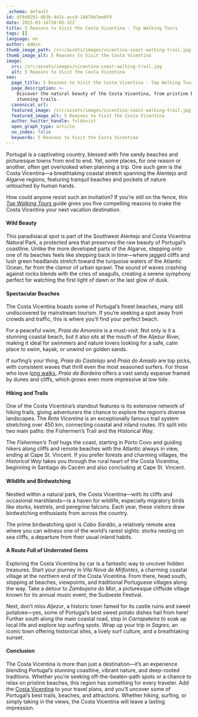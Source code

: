 ```yaml
---
_schema: default
id: df8d0291-db3b-441c-acc9-1b076b7ee0f4
date: 2025-03-16T20:05:32Z
title: 5 Reasons to Visit the Costa Vicentina - Top Walking Tours
tags: []
language: en
author: Admin
thumb_image_path: /src/assets/images/vicentina-coast-walking-trail.jpg
thumb_image_alt: 5 Reasons to Visit the Costa Vicentina
image:
  src: /src/assets/images/vicentina-coast-walking-trail.jpg
  alt: 5 Reasons to Visit the Costa Vicentina
seo:
  page_title: 5 Reasons to Visit the Costa Vicentina - Top Walking Tours
  page_description: >-
    Discover the natural beauty of the Costa Vicentina, from pristine beaches to
    stunning trails.
  canonical_url:
  featured_image: /src/assets/images/vicentina-coast-walking-trail.jpg
  featured_image_alt: 5 Reasons to Visit the Costa Vicentina
  author_twitter_handle: foldnvist
  open_graph_type: article
  no_index: false
  keywords: 5 Reasons to Visit the Costa Vicentina
---
```

Portugal is a captivating country, blessed with fine sandy beaches and picturesque towns from end to end. Yet, some places, for one reason or another, often get overlooked when planning a trip. One such gem is the Costa Vicentina—a breathtaking coastal stretch spanning the Alentejo and Algarve regions, featuring tranquil beaches and pockets of nature untouched by human hands.

How could anyone resist such an invitation? If you’re still on the fence, this <a href="https://topwalkingtoursportugal.com/pt/" target="_blank" rel="noopener"><em>Top Walking Tours</em> </a>guide gives you five compelling reasons to make the Costa Vicentina your next vacation destination.

#### Wild Beauty

This paradisiacal spot is part of the Southwest Alentejo and Costa Vicentina Natural Park, a protected area that preserves the raw beauty of Portugal’s coastline. Unlike the more developed parts of the Algarve, stepping onto one of its beaches feels like stepping back in time—where jagged cliffs and lush green headlands stretch toward the turquoise waters of the Atlantic Ocean, far from the clamor of urban sprawl. The sound of waves crashing against rocks blends with the cries of seagulls, creating a serene symphony perfect for watching the first light of dawn or the last glow of dusk.

#### Spectacular Beaches

The Costa Vicentina boasts some of Portugal’s finest beaches, many still undiscovered by mainstream tourism. If you’re seeking a spot away from crowds and traffic, this is where you’ll find your perfect beach.

For a peaceful swim, *Praia da Amoreira* is a must-visit. Not only is it a stunning coastal beach, but it also sits at the mouth of the Aljezur River, making it ideal for swimmers and nature lovers looking for a safe, calm place to swim, kayak, or unwind on golden sands.

If surfing’s your thing, *Praia do Castelejo* and *Praia do Amado* are top picks, with consistent waves that thrill even the most seasoned surfers. For those who love l<a href="https://topwalkingtoursportugal.com/pt/" target="_blank" rel="noopener">ong walks</a>, *Praia da Bordeira* offers a vast sandy expanse framed by dunes and cliffs, which grows even more impressive at low tide.

#### Hiking and Trails

One of the Costa Vicentina’s standout features is its extensive network of hiking trails, giving adventurers the chance to explore the region’s diverse landscapes. The *Rota Vicentina* is an exceptionally famous trail system stretching over 450 km, connecting coastal and inland routes. It’s split into two main paths: the Fishermen’s Trail and the Historical Way.

The *Fishermen’s Trail* hugs the coast, starting in Porto Covo and guiding hikers along cliffs and remote beaches with the Atlantic always in view, ending at Cape St. Vincent. If you prefer forests and charming villages, the *Historical Way* takes you through the rural heart of the Costa Vicentina, beginning in Santiago do Cacém and also concluding at Cape St. Vincent.

#### Wildlife and Birdwatching

Nestled within a natural park, the Costa Vicentina—with its cliffs and occasional marshlands—is a haven for wildlife, especially migratory birds like storks, kestrels, and peregrine falcons. Each year, these visitors draw birdwatching enthusiasts from across the country.

The prime birdwatching spot is *Cabo Sardão*, a relatively remote area where you can witness one of the world’s rarest sights: storks nesting on sea cliffs, a departure from their usual inland habits.

#### A Route Full of Underrated Gems

Exploring the Costa Vicentina by car is a fantastic way to uncover hidden treasures. Start your journey in *Vila Nova de Milfontes*, a charming coastal village at the northern end of the Costa Vicentina. From there, head south, stopping at beaches, viewpoints, and traditional Portuguese villages along the way. Take a detour to *Zambujeira do Mar*, a picturesque cliffside village known for its annual music event, the Sudoeste Festival.

Next, don’t miss *Aljezur*, a historic town famed for its castle ruins and sweet potatoes—yes, some of Portugal’s best sweet potato dishes hail from here! Further south along the main coastal road, stop in *Carrapateira* to soak up local life and explore top surfing spots. Wrap up your trip in *Sagres*, an iconic town offering historical sites, a lively surf culture, and a breathtaking sunset.

#### Conclusion

The Costa Vicentina is more than just a destination—it’s an experience blending Portugal’s stunning coastline, vibrant nature, and deep-rooted traditions. Whether you’re seeking off-the-beaten-path spots or a chance to relax on pristine beaches, this region has something for every traveler. Add the <a href="https://topwalkingtoursportugal.com/hiking-alentejo-vicentine-southeast-portugal-coast" target="_blank" rel="noopener">Costa Vicentina</a> to your travel plans, and you’ll uncover some of Portugal’s best trails, beaches, and attractions. Whether hiking, surfing, or simply taking in the views, the Costa Vicentina will leave a lasting impression.